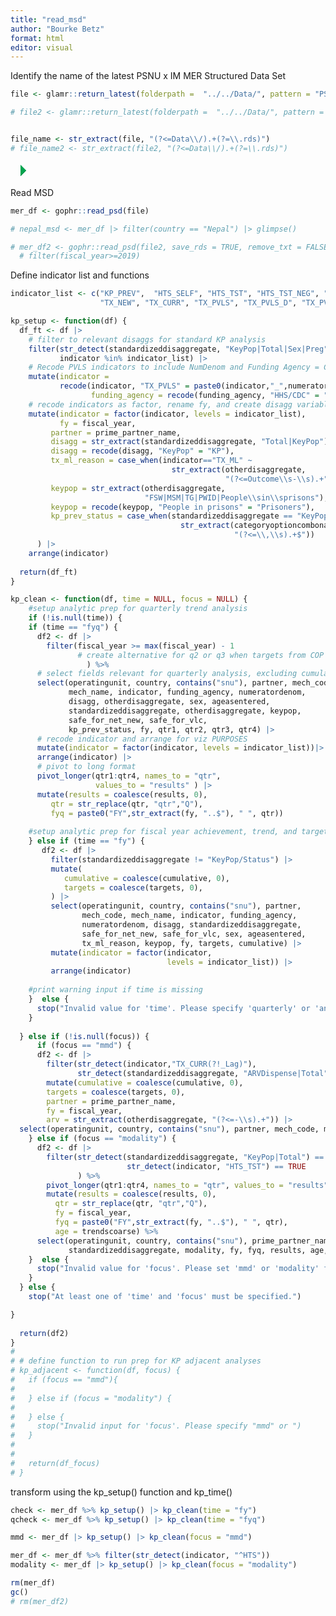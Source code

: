 ```yaml
---
title: "read_msd"
author: "Bourke Betz"
format: html
editor: visual
---
```


Identify the name of the latest PSNU x IM MER Structured Data Set

```r

file <- glamr::return_latest(folderpath =  "../../Data/", pattern = "PSNU_IM_FY2")

# file2 <- glamr::return_latest(folderpath =  "../../Data/", pattern = "PSNU_IM_FY1") 


file_name <- str_extract(file, "(?<=Data\\/).+(?=\\.rds)") 
# file_name2 <- str_extract(file2, "(?<=Data\\/).+(?=\\.rds)")
```

![](data:image/png;base64,iVBORw0KGgoAAAANSUhEUgAAACgAAAAaCAYAAADFTB7LAAAAa0lEQVR42u3OywnAIBBAwcXSUoCW5D11xDoNCBGNv0MOecJOBSOi1OZMsJ4dvFxEJ1OQnMxBarIKEpNNkJbsBknJYZCSnAYJyVVQziNig7/nZkFEbhTE5HpBVO4dxOXKIDL3BLG5BJ1T6rsbMfep2CaMN00AAAAASUVORK5CYII= "Run Current Chunk")

Read MSD

```r
mer_df <- gophr::read_psd(file) 

# nepal_msd <- mer_df |> filter(country == "Nepal") |> glimpse()

# mer_df2 <- gophr::read_psd(file2, save_rds = TRUE, remove_txt = FALSE) %>% 
  # filter(fiscal_year>=2019)
```

Define indicator list and functions

```r
indicator_list <- c("KP_PREV",  "HTS_SELF", "HTS_TST", "HTS_TST_NEG", "PrEP_NEW", "PrEP_CT", "PrEP_CURR", "HTS_TST_POS",
                    "TX_NEW", "TX_CURR", "TX_PVLS", "TX_PVLS_D", "TX_PVLS_N", "TX_CURR_Lag1", "TX_CURR_Lag2", "TX_ML", "TX_NET_NEW")

kp_setup <- function(df) {
  df_ft <- df |> 
    # filter to relevant disaggs for standard KP analysis 
    filter(str_detect(standardizeddisaggregate, "KeyPop|Total|Sex|Preg"),
           indicator %in% indicator_list) |> 
    # Recode PVLS indicators to include NumDenom and Funding Agency = CDC
    mutate(indicator = 
           recode(indicator, "TX_PVLS" = paste0(indicator,"_",numeratordenom)),
                  funding_agency = recode(funding_agency, "HHS/CDC" = "CDC")) |> 
    # recode indicators as factor, rename fy, and create disagg variables for kp
    mutate(indicator = factor(indicator, levels = indicator_list),
           fy = fiscal_year,
         partner = prime_partner_name,
         disagg = str_extract(standardizeddisaggregate, "Total|KeyPop"),
         disagg = recode(disagg, "KeyPop" = "KP"),
         tx_ml_reason = case_when(indicator=="TX_ML" ~ 
                                    str_extract(otherdisaggregate, 
                                                "(?<=Outcome\\s-\\s).+")),
         keypop = str_extract(otherdisaggregate,
                              "FSW|MSM|TG|PWID|People\\sin\\sprisons"),
         keypop = recode(keypop, "People in prisons" = "Prisoners"),
         kp_prev_status = case_when(standardizeddisaggregate == "KeyPop/Status" ~ 
                                      str_extract(categoryoptioncomboname, 
                                                  "(?<=\\,\\s).+$"))
      ) |> 
    arrange(indicator)
  
  return(df_ft)
}

kp_clean <- function(df, time = NULL, focus = NULL) {
    #setup analytic prep for quarterly trend analysis
    if (!is.null(time)) {
    if (time == "fyq") {
      df2 <- df |> 
        filter(fiscal_year >= max(fiscal_year) - 1
               # create alternative for q2 or q3 when targets from COP shift this)
                 ) %>%
      # select fields relevant for quarterly analysis, excluding cumulative and targets
      select(operatingunit, country, contains("snu"), partner, mech_code, 
             mech_name, indicator, funding_agency, numeratordenom, 
             disagg, otherdisaggregate, sex, ageasentered, 
             standardizeddisaggregate, otherdisaggregate, keypop, 
             safe_for_net_new, safe_for_vlc,
             kp_prev_status, fy, qtr1, qtr2, qtr3, qtr4) |> 
      # recode indicator and arrange for viz PURPOSES
      mutate(indicator = factor(indicator, levels = indicator_list))|>  
      arrange(indicator) |> 
      # pivot to long format
      pivot_longer(qtr1:qtr4, names_to = "qtr", 
                   values_to = "results" ) |> 
      mutate(results = coalesce(results, 0),
         qtr = str_replace(qtr, "qtr","Q"),
         fyq = paste0("FY",str_extract(fy, "..$"), " ", qtr))
      
    #setup analytic prep for fiscal year achievement, trend, and target achievement analysis
    } else if (time == "fy") {
       df2 <- df |> 
         filter(standardizeddisaggregate != "KeyPop/Status") |> 
         mutate(
            cumulative = coalesce(cumulative, 0),
            targets = coalesce(targets, 0),
         ) |> 
         select(operatingunit, country, contains("snu"), partner, 
                mech_code, mech_name, indicator, funding_agency, 
                numeratordenom, disagg, standardizeddisaggregate, 
                safe_for_net_new, safe_for_vlc, sex, ageasentered,
                tx_ml_reason, keypop, fy, targets, cumulative) |> 
         mutate(indicator = factor(indicator, 
                                   levels = indicator_list)) |> 
         arrange(indicator)
    
    #print warning input if time is missing   
    }  else {
      stop("Invalid value for 'time'. Please specify 'quarterly' or 'annual'.")
    }
    
  } else if (!is.null(focus)) {    
      if (focus == "mmd") {
      df2 <- df |> 
        filter(str_detect(indicator,"TX_CURR(?!_Lag)"),
               str_detect(standardizeddisaggregate, "ARVDispense|Total")) |> 
        mutate(cumulative = coalesce(cumulative, 0),
        targets = coalesce(targets, 0),
        partner = prime_partner_name,
        fy = fiscal_year,
        arv = str_extract(otherdisaggregate, "(?<=-\\s).+")) |> 
  select(operatingunit, country, contains("snu"), partner, mech_code, mech_name, indicator, funding_agency, numeratordenom, standardizeddisaggregate, arv, otherdisaggregate, fy, targets, cumulative)
    } else if (focus == "modality") {
      df2 <- df |> 
        filter(str_detect(standardizeddisaggregate, "KeyPop|Total") == FALSE,
                          str_detect(indicator, "HTS_TST") == TRUE
               ) %>%
        pivot_longer(qtr1:qtr4, names_to = "qtr", values_to = "results" ) %>%
        mutate(results = coalesce(results, 0),
          qtr = str_replace(qtr, "qtr","Q"),
          fy = fiscal_year,
          fyq = paste0("FY",str_extract(fy, "..$"), " ", qtr),
          age = trendscoarse) %>%
      select(operatingunit, country, contains("snu"), prime_partner_name, mech_code, mech_name, indicator, funding_agency, numeratordenom,
             standardizeddisaggregate, modality, fy, fyq, results, age, ageasentered, sex)
    }  else {
      stop("Invalid value for 'focus'. Please set 'mmd' or 'modality' for focus")
    }
  } else {
    stop("At least one of 'time' and 'focus' must be specified.")

}
  
  return(df2)
}
# 
# # define function to run prep for KP adjacent analyses
# kp_adjacent <- function(df, focus) {
#   if (focus == "mmd"){
#     
#   } else if (focus = "modality") {
#     
#   } else {
#     stop("Invalid input for 'focus'. Please specify "mmd" or ")
#   }
#     
#   
#   return(df_focus)
# }

```

transform using the kp_setup() function and kp_time()

```r
check <- mer_df %>% kp_setup() |> kp_clean(time = "fy")
qcheck <- mer_df %>% kp_setup() |> kp_clean(time = "fyq")

mmd <- mer_df |> kp_setup() |> kp_clean(focus = "mmd")

mer_df <- mer_df %>% filter(str_detect(indicator, "^HTS"))
modality <- mer_df |> kp_setup() |> kp_clean(focus = "modality")
```

```r
rm(mer_df)
gc()
# rm(mer_df2)

```
